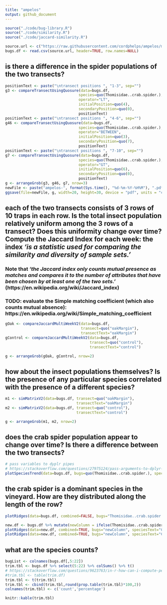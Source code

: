 ```yaml
---
title: "ampelos"
output: github_document
---
```



```r

source("./code/bug-library.R")
source("./code/similarity.R")
source("./code/jaccard-similarity.R")

source.url <- c("https://raw.githubusercontent.com/cordphelps/ampelos/master/data/bugs.csv")
bugs.df <- read.csv(source.url, header=TRUE, row.names=NULL)


```

## is there a difference in the spider populations of the two transects?

```r

positionText <- paste("\ntransect positions ", "1-3", sep="")
g3 <- compareTransectUsingQuosure(data=bugs.df, 
                                 species=quo(Thomisidae..crab.spider.), 
                                 operator="LT",
                                 initialPosition=quo(4), 
                                 secondaryPosition=quo(0),
                                 positionText)
positionText <- paste("\ntransect positions ", "4-6", sep="")
g46 <- compareTransectUsingQuosure(data=bugs.df, 
                                 species=quo(Thomisidae..crab.spider.), 
                                 operator="BETWEEN",
                                 initialPosition=quo(3), 
                                 secondaryPosition=quo(7),
                                 positionText)
positionText <- paste("\ntransect positions ", "7-10", sep="")
g7 <- compareTransectUsingQuosure(data=bugs.df, 
                                 species=quo(Thomisidae..crab.spider.), 
                                 operator="GT",
                                 initialPosition=quo(6), 
                                 secondaryPosition=quo(0),
                                 positionText)
g <- arrangeGrob(g3, g46, g7, nrow=3)
newFile <- paste("ampelos-", format(Sys.time(), "%d-%m-%Y-%H%M"), ".pdf", sep = "")
ggsave(file=newFile, g, width=20, height=30, device = "pdf", units = "cm") #saves g


```

## each of the two transects consists of 3 rows of 10 traps in each row. Is the total insect population relatively uniform among the 3 rows of a transect? Does this uniformity change over time? Compute the Jaccard Index for each week: the index *'is a statistic used for comparing the similarity and diversity of sample sets.'* 

### Note that *'the Jaccard index only counts mutual presence as matches and compares it to the number of attributes that have been chosen by at least one of the two sets.'* (https://en.wikipedia.org/wiki/Jaccard_index)

### TODO: evaluate the Simple matching coefficient (which also counts mutual absence): https://en.wikipedia.org/wiki/Simple_matching_coefficient

```r

gOak <- compareJaccardMultiWeekV2(data=bugs.df, 
                                  transect=quo("oakMargin"),
                                  transectText="oakMargin")
gControl <- compareJaccardMultiWeekV2(data=bugs.df, 
                                      transect=quo("control"),
                                      transectText="control")

g <- arrangeGrob(gOak, gControl, nrow=2)

```

## how about the insect populations themselves? Is the presence of any particular species correlated with the presence of a different species?

```r

m1 <- simMatrixV2(data=bugs.df, transect=quo("oakMargin"),
                                transectText="oakMargin")
m2 <- simMatrixV2(data=bugs.df, transect=quo("control"),
                                transectText="control")

g <- arrangeGrob(m1, m2, nrow=2)
```

## does the crab spider population appear to change over time? Is there a difference between the two transects?

```r

# pass variables to dyplr pipes
# https://stackoverflow.com/questions/27975124/pass-arguments-to-dplyr-functions
plotSpeciesTrend(data=bugs.df, bugs=quo(Thomisidae..crab.spider.), speciesText="Crab Spider", where="control", when="pm", caption=Sys.Date())

```

## the crab spider is a dominant species in the vineyard. How are they distributed along the length of the row? 

```r
plotRidges(data=bugs.df, combined=FALSE, bugs="Thomisidae..crab.spider.", speciesText="Crab Spider", where="control", when="pm", wk=1, caption=Sys.Date())

new.df <- bugs.df %>% mutate(newColumn = ifelse(Thomisidae..crab.spider. > 0, 1, 0))
plotRidges(data=new.df, combined=TRUE, bugs="newColumn", speciesText="Crab Spider", where="control", when="pm", wk=1, caption=Sys.Date())
plotRidges(data=new.df, combined=TRUE, bugs="newColumn", speciesText="Crab Spider", where="oakMargin", when="pm", wk=1, caption=Sys.Date())
```

## what are the species counts?

```r

bugList <- colnames(bugs.df[,5:22])
trim.tbl <- bugs.df %>% select(5:22) %>% colSums() %>% t()
# https://stackoverflow.com/questions/9623763/in-r-how-can-i-compute-percentage-statistics-on-a-column-in-a-dataframe-tabl
#trim.tbl <- table(trim.df)
trim.tbl <- t(trim.tbl)
trim.tbl <- cbind(trim.tbl,round(prop.table(trim.tbl)*100,2))
colnames(trim.tbl) <- c('count','percentage')

knitr::kable(trim.tbl)


```


